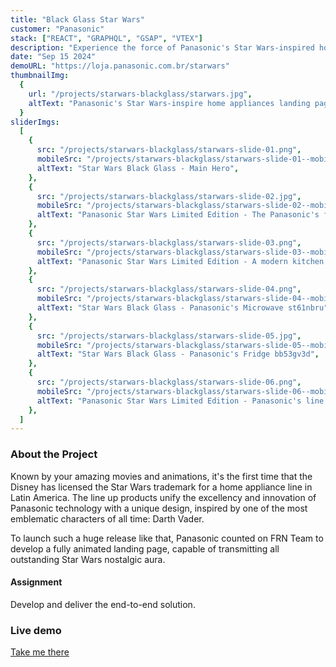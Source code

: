 ```yaml
---
title: "Black Glass Star Wars"
customer: "Panasonic"
stack: ["REACT", "GRAPHQL", "GSAP", "VTEX"]
description: "Experience the force of Panasonic's Star Wars-inspired home appliances in a dynamic animated showcase for Latin America."
date: "Sep 15 2024"
demoURL: "https://loja.panasonic.com.br/starwars"
thumbnailImg:
  {
    url: "/projects/starwars-blackglass/starwars.jpg",
    altText: "Panasonic's Star Wars-inspire home appliances landing page",
  }
sliderImgs:
  [
    {
      src: "/projects/starwars-blackglass/starwars-slide-01.png",
      mobileSrc: "/projects/starwars-blackglass/starwars-slide-01--mobile.jpg",
      altText: "Star Wars Black Glass - Main Hero",
    },
    {
      src: "/projects/starwars-blackglass/starwars-slide-02.jpg",
      mobileSrc: "/projects/starwars-blackglass/starwars-slide-02--mobile.jpg",
      altText: "Panasonic Star Wars Limited Edition - The Panasonic's fridge and microwave standing in a galaxy environment",
    },
    {
      src: "/projects/starwars-blackglass/starwars-slide-03.png",
      mobileSrc: "/projects/starwars-blackglass/starwars-slide-03--mobile.jpg",
      altText: "Panasonic Star Wars Limited Edition - A modern kitchen filled with the new Panasonic's line up, inspired in Darth Vader",
    },
    {
      src: "/projects/starwars-blackglass/starwars-slide-04.png",
      mobileSrc: "/projects/starwars-blackglass/starwars-slide-04--mobile.jpg",
      altText: "Star Wars Black Glass - Panasonic's Microwave st61nbru",
    },
    {
      src: "/projects/starwars-blackglass/starwars-slide-05.jpg",
      mobileSrc: "/projects/starwars-blackglass/starwars-slide-05--mobile.jpg",
      altText: "Star Wars Black Glass - Panasonic's Fridge bb53gv3d",
    },
    {
      src: "/projects/starwars-blackglass/starwars-slide-06.png",
      mobileSrc: "/projects/starwars-blackglass/starwars-slide-06--mobile.jpg",
      altText: "Panasonic Star Wars Limited Edition - Panasonic's line up, inspired in Darth Vader",
    },
  ]
---
```

### About the Project

Known by your amazing movies and animations, it's the first time that the Disney has licensed the Star Wars trademark for a home appliance line in Latin America. The line up products unify the excellency and innovation of Panasonic technology with a unique design, inspired by one of the most emblematic characters of all time: Darth Vader.

To launch such a huge release like that, Panasonic counted on FRN Team to develop a fully animated landing page, capable of transmitting all outstanding Star Wars nostalgic aura.


#### Assignment
Develop and deliver the end-to-end solution.

### Live demo
<a href="https://loja.panasonic.com.br/starwars" target="_blank" rel="external">Take me there</a>